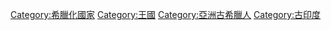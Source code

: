 {{Commonscat|Indo-Greeks}}

[[Category:希臘化國家|Category:希臘化國家]]
[[Category:王國|Category:王國]]
[[Category:亞洲古希臘人|Category:亞洲古希臘人]]
[[Category:古印度|Category:古印度]]